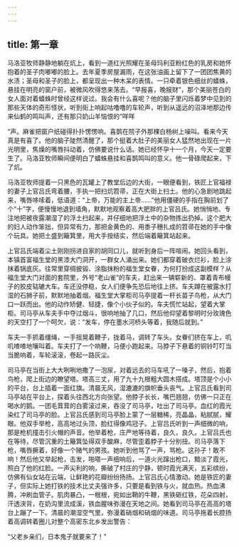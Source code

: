 ```yaml
---
---
---
```

title: 第一章
---




马洛亚牧师静静地躺在炕上，看到一道红光照耀在圣母玛利亚粉红色的乳房和她怀抱着的圣子肉嘟嘟的脸上。去年夏季房屋漏雨，在这张油画上留下了一团团焦黄的水渍；圣母和圣子的脸上，都呈现出一种木呆的表情。一只牵着银色细丝的蟢蛛，悬挂在明亮的窗户前，被微风吹得悠来荡去。“早报喜，晚报财”，那个美丽苍白的女人面对着蟢蛛时曾经这样说过。我会有什么喜呢？他的脑子里闪烁着梦中见到的那些天体的奇形怪状，听到街上响起咕噜噜的车轮声，听到从遥远的沼泽地那边传来仙鹤的鸣叫声，还有那只奶山羊恼恨的“咩咩

“声。麻雀把窗户纸碰得扑扑愣愣响。喜鹊在院子外那棵白杨树上噪叫。看来今天真是有喜了。他的脑子陡然清醒了，那个挺着大肚子的美丽女人猛然地出现在一片光明里，焦燥的嘴唇抖动着，仿佛要说什么话。她已经怀孕十一个月，今天一定要生了。马洛亚牧师瞬间便明白了蟢蛛悬挂和喜鹊鸣叫的意义。他一骨碌爬起来，下了炕。

马洛亚牧师提着一只黑色的瓦罐上了教堂后边的大街，一眼便看到，铁匠上官福禄的妻子上官吕氏弯着腰，手执一把扫炕笤帚，正在大街上扫土。他的心急剧地跳起来，嘴唇哆嗦着，低语道：“上帝，万能的主上帝……”他用僵硬的手指在胸前划了个“十”字，便慢慢地退到墙角，默默地观察着高大肥胖的上官吕氏。她悄悄地、专注地把被夜露潮湿了的浮土扫起来，并仔细地把浮土中的杂物拣出扔掉。这个肥大的妇人动作笨拙，但异常有力，那把金黄色的、用黍子穗扎成的笤帚在她的手中像个玩具。她把土盛到簸箕里，用大手按结实，然后端着簸箕站起来。

上官吕氏端着尘土刚刚拐进自家的胡同口儿，就听到身后一阵喧闹。她回头看到，本镇首富福生堂的黑漆大门洞开，一群女人涌出来。她们都穿着破衣烂衫，脸上涂抹着锅底灰。往常里穿绸披锻、涂脂抹粉的福生堂女眷，为何打扮成这副模样？从福生堂大门对面的套院里，外号“老山雀”的车夫，赶出来一辆崭新的、罩着青布幔子的胶皮轱辘大车。车还没停稳，女人们便争先恐后地往上挤。车夫蹲在被露水打湿的石狮子前，默默地抽着烟。福生堂大掌柜司马亭提着一杆长苗子鸟枪，从大门口一跃而出。他的动作矫健、轻捷，像个小伙子似的。车夫慌忙站起，望着大掌柜。司马亭从车夫手中夺过烟斗，很响地抽了几口，然后他仰望着黎明时分玫瑰色的天空打了一个呵欠，说：“发车，停在墨水河桥头等着，我随后就到。”

车夫一手抓着缰绳，一手摇晃着鞭子，拢着马，调转了车头。女眷们挤在车上，叽叽喳喳地嚷叫着。车夫打了一个响鞭，马便小跑起来。马脖子下悬着的铜铃叮叮当当脆响着，车轮滚滚，卷起一路灰尘。

司马亭在当街上大大咧咧地撒了一泡尿，对着远去的马车吼了一嗓子，然后，抱着鸟枪，爬上街边的瞭望塔。塔高三丈，用了九十九根粗大圆木搭成。塔顶是个小小的平台，台上插着一面红旗。清晨无风，湿漉漉的旗帜垂头丧气。上官吕氏看到司马亭站在平台上，探着头往西北方向张望。他脖子长长，嘴巴翘翘，仿佛一只正在喝水的鹅。一团毛茸茸的白雾滚过来，吞没了司马亭，吐出了司马亭。血红的霞光染红了司马亭的脸。上官吕氏感到司马亭脸上蒙了一层糖稀，亮晶晶，粘腻腻，耀眼。他双手举枪，高高地过头顶，脸红得像鸡冠子。上官吕氏听到一声细微的响，那是枪机撞击引火帽的声音。他举着枪，庄严地等待着，良久，良久。上官吕氏也在等待，尽管沉重的土簸箕坠得双手酸麻，尽管歪着脖子十分别扭。司马亭落下枪，嘴唇撅着，好像一个赌气的男孩。她听到他骂了一声，骂枪。这孙子！敢不响！然后他又举起枪，击发，啪嗒一声细响后，一道火光蹿出枪口，黯淡了霞光，照白了他的红脸。一声尖利的响，撕破了村庄的宁静，顿时霞光满天，五彩缤纷，仿佛有仙女站在云端，让鲜艳的花瓣纷纷扬扬。上官吕氏心情激动。她是铁匠的妻子，但实际上她打铁的技术比丈夫强许多，只要是看到铁与火，就血热。热血沸腾，冲刷血管子。肌肉暴凸，一根根，宛如出鞘的牛鞭，黑铁砸红铁，花朵四射，汗透浃背，在奶沟里流成溪，铁血腥味弥漫在天地之间。她看到司马亭在高高的塔台上蹦了一下。清晨的潮湿空气里，弥漫着硝烟和硝烟的味道。司马亭拖着长腔扬着高调转着圈儿对整个高密东北乡发出警告：

“父老乡亲们，日本鬼子就要来了！”
